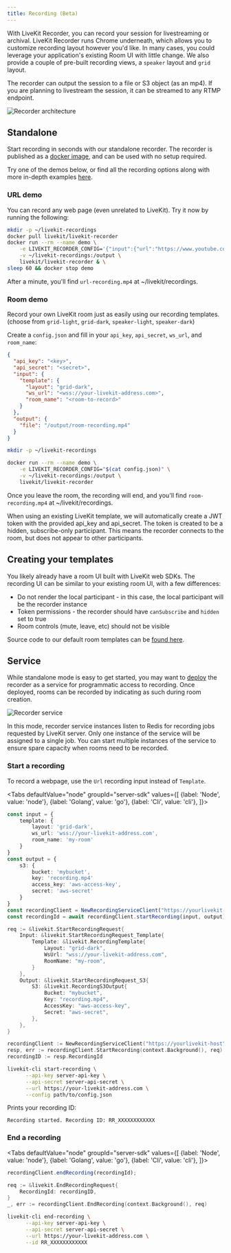 ```yaml
---
title: Recording (Beta)
---
```


With LiveKit Recorder, you can record your session for livestreaming or archival. LiveKit Recorder runs Chrome underneath, which allows you to customize recording layout however you'd like. In many cases, you could leverage your application's existing Room UI with little change. We also provide a couple of pre-built recording views, a `speaker` layout and `grid` layout.

The recorder can output the session to a file or S3 object (as an mp4). If you are planning to livestream the session, it can be streamed to any RTMP endpoint.

![Recorder architecture](/img/recorder/recorder-architecture.svg)

## Standalone

Start recording in seconds with our standalone recorder. The recorder is published as a [docker image](https://hub.docker.com/r/livekit/livekit-recorder), and can be used with no setup required.

Try one of the demos below, or find all the recording options along with more in-depth examples [here](https://github.com/livekit/livekit-recorder/tree/main/recorder).

### URL demo

You can record any web page (even unrelated to LiveKit). Try it now by running the following:

```bash
mkdir -p ~/livekit-recordings
docker pull livekit/livekit-recorder
docker run --rm --name demo \
    -e LIVEKIT_RECORDER_CONFIG='{"input":{"url":"https://www.youtube.com/v/dQw4w9WgXcQ"},"output":{"file":"/output/url-recording.mp4"}}' \
    -v ~/livekit-recordings:/output \
    livekit/livekit-recorder & \
sleep 60 && docker stop demo
```

After a minute, you'll find `url-recording.mp4` at ~/livekit/recordings.

### Room demo

Record your own LiveKit room just as easily using our recording templates. (choose from `grid-light`, `grid-dark`, `speaker-light`, `speaker-dark`)

Create a `config.json` and fill in your `api_key`, `api_secret`, `ws_url`, and `room_name`:

```json title="config.json"
{
  "api_key": "<key>",
  "api_secret": "<secret>",
  "input": {
    "template": {
      "layout": "grid-dark",
      "ws_url": "<wss://your-livekit-address.com>",
      "room_name": "<room-to-record>"
    }
  },
  "output": {
    "file": "/output/room-recording.mp4"
  }
}
```

```bash
mkdir -p ~/livekit-recordings

docker run --rm --name demo \
    -e LIVEKIT_RECORDER_CONFIG="$(cat config.json)" \
    -v ~/livekit-recordings:/output \
    livekit/livekit-recorder
```

Once you leave the room, the recording will end, and you'll find `room-recording.mp4` at ~/livekit/recordings.

When using an existing LiveKit template, we will automatically create a JWT token with the provided api_key and api_secret. The token is created to be a hidden, subscribe-only participant. This means the recorder connects to the room, but does not appear to other participants.

## Creating your templates

You likely already have a room UI built with LiveKit web SDKs. The recording UI can be similar to your existing room UI, with a few differences:

- Do not render the local participant - in this case, the local participant will be the recorder instance
- Token permissions - the recorder should have `canSubscribe` and `hidden` set to true
- Room controls (mute, leave, etc) should not be visible

Source code to our default room templates can be [found here](https://github.com/livekit/livekit-recorder/tree/main/web).

## Service

While standalone mode is easy to get started, you may want to [deploy](/guides/deploy/recorder) the recorder as a service for programmatic access to recording. Once deployed, rooms can be recorded by indicating as such during room creation.

![Recorder service](/img/recorder/recorder-service.svg)

In this mode, recorder service instances listen to Redis for recording jobs requested by LiveKit server. Only one instance of the service will be assigned to a single job. You can start multiple instances of the service to ensure spare capacity when rooms need to be recorded.

### Start a recording

To record a webpage, use the `Url` recording input instead of `Template`.

<Tabs
    defaultValue="node"
    groupId="server-sdk"
    values={[
        {label: 'Node', value: 'node'},
        {label: 'Golang', value: 'go'},
        {label: 'Cli', value: 'cli'},
    ]}>
  <TabItem value="node">

```typescript title="TypeScript"
const input = {
    template: {
        layout: 'grid-dark',
        ws_url: 'wss://your-livekit-address.com',
        room_name: 'my-room'
    }
}
const output = {
    s3: {
        bucket: 'mybucket',
        key: 'recording.mp4'
        access_key: 'aws-access-key',
        secret: 'aws-secret'
    }
}
const recordingClient = NewRecordingServiceClient("https://yourlivekit-host", "yourkey", "yoursecret");
const recordingId = await recordingClient.startRecording(input, output)
```

  </TabItem>

  <TabItem value="go">

```go title="Go"
req := &livekit.StartRecordingRequest{
    Input: &livekit.StartRecordingRequest_Template{
        Template: &livekit.RecordingTemplate{
            Layout: "grid-dark",
            WsUrl: "wss://your-livekit-address.com",
            RoomName: "my-room",
        }
    },
    Output: &livekit.StartRecordingRequest_S3{
        S3: &livekit.RecordingS3Output{
            Bucket: "mybucket",
            Key: "recording.mp4",
            AccessKey: "aws-access-key",
            Secret: "aws-secret",
        },
    },
}

recordingClient := NewRecordingServiceClient("https://yourlivekit-host", "yourkey", "yoursecret")
resp, err := recordingClient.StartRecording(context.Background(), req)
recordingID := resp.RecordingId
```

  </TabItem>

  <TabItem value="cli">

```bash
livekit-cli start-recording \
      --api-key server-api-key \
      --api-secret server-api-secret \
      --url https://your-livekit-address.com \
      --config path/to/config.json
```
Prints your recording ID:
```
Recording started. Recording ID: RR_XXXXXXXXXXXX
```

  </TabItem>

</Tabs>

### End a recording

<Tabs
    defaultValue="node"
    groupId="server-sdk"
    values={[
        {label: 'Node', value: 'node'},
        {label: 'Golang', value: 'go'},
        {label: 'Cli', value: 'cli'},
    ]}>
  <TabItem value="node">

```typescript title="TypeScript"
recordingClient.endRecording(recordingId);
```

  </TabItem>

  <TabItem value="go">

```go title="Go"
req := &livekit.EndRecordingRequest{
    RecordingId: recordingID,
}
_, err := recordingClient.EndRecording(context.Background(), req)
```

  </TabItem>

  <TabItem value="cli">

```bash
livekit-cli end-recording \
      --api-key server-api-key \
      --api-secret server-api-secret \
      --url https://your-livekit-address.com \
      --id RR_XXXXXXXXXXXX
```

  </TabItem>

</Tabs>
